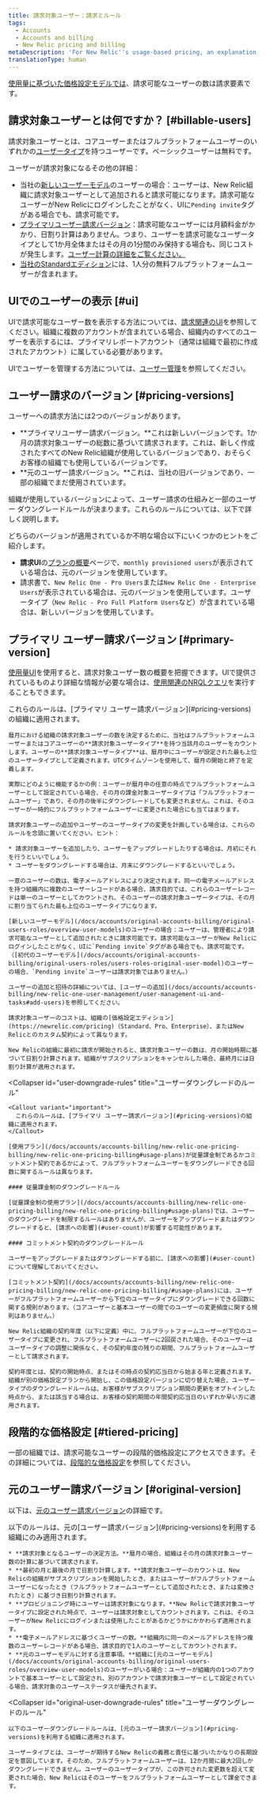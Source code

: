 ```yaml
---
title: 請求対象ユーザー：請求とルール
tags:
  - Accounts
  - Accounts and billing
  - New Relic pricing and billing
metaDescription: 'For New Relic''s usage-based pricing, an explanation of how billable users are calculated and rules for downgrading users.'
translationType: human
---
```


[使用量に基づいた価格設定モデルでは](/docs/accounts/accounts-billing/new-relic-one-pricing-billing/new-relic-one-pricing-billing)、請求可能なユーザーの数は請求要素です。

## 請求対象ユーザーとは何ですか？ [#billable-users]

請求対象ユーザーとは、コアユーザーまたはフルプラットフォームユーザーのいずれかの[ユーザータイプ](/docs/accounts/accounts-billing/new-relic-one-user-management/user-type)を持つユーザーです。ベーシックユーザーは無料です。

ユーザーが請求対象になるその他の詳細：

* 当社の[新しいユーザーモデル](/docs/accounts/original-accounts-billing/original-users-roles/overview-user-models)のユーザーの場合：ユーザーは、New Relic組織に請求対象ユーザーとして追加されると請求可能になります。請求可能なユーザーがNew Relicにログインしたことがなく、UIに`Pending invite`タグがある場合でも、請求可能です。
* [プライマリユーザー請求バージョン](#pricing-versions)：請求可能なユーザーには月額料金がかかり、日割り計算はありません。つまり、ユーザーを請求可能なユーザータイプとして1か月全体またはその月の1分間のみ保持する場合も、同じコストが発生します。[ユーザー計算の詳細をご覧ください。](#user-count)
* [当社のStandardエディション](https://newrelic.com/pricing)には、1人分の無料フルプラットフォームユーザーが含まれます。

## UIでのユーザーの表示 [#ui]

UIで請求可能なユーザー数を表示する方法については、[請求関連のUI](/docs/accounts/accounts-billing/general-account-settings/introduction-account-settings)を参照してください。組織に複数のアカウントが含まれている場合、組織内のすべてのユーザーを表示するには、プライマリレポートアカウント（通常は組織で最初に作成されたアカウント）に属している必要があります。

UIでユーザーを管理する方法については、[ユーザー管理](/docs/accounts/accounts-billing/new-relic-one-user-management/user-management-ui-and-tasks)を参照してください。

## ユーザー請求のバージョン [#pricing-versions]

ユーザーへの請求方法には2つのバージョンがあります。

* **プライマリユーザー請求バージョン。**これは新しいバージョンです。1か月の請求対象ユーザーの総数に基づいて請求されます。これは、新しく作成されたすべてのNew Relic組織が使用しているバージョンであり、おそらくお客様の組織でも使用しているバージョンです。
* **元のユーザー請求バージョン。**これは、当社の旧バージョンであり、一部の組織でまだ使用されています。

組織が使用しているバージョンによって、ユーザー請求の仕組みと一部のユーザー ダウングレードルールが決まります。これらのルールについては、以下で詳しく説明します。

どちらのバージョンが適用されているか不明な場合以下にいくつかのヒントをご紹介します。

* **請求UI**の[プランの概要](/docs/accounts/accounts-billing/new-relic-one-pricing-billing/billing-ui)ページで、`monthly provisioned users`が表示されている場合は、元のバージョンを使用しています。
* 請求書で、`New Relic One - Pro Users`または`New Relic One - Enterprise Users`が表示されている場合は、元のバージョンを使用しています。ユーザータイプ（`New Relic - Pro Full Platform Users`など）が含まれている場合は、新しいバージョンを使用しています。

## プライマリ ユーザー請求バージョン [#primary-version]

[使用量UI](/docs/accounts/accounts-billing/general-account-settings/introduction-account-settings/#pricing)を使用すると、請求対象ユーザー数の概要を把握できます。UIで提供されているものより詳細な情報が必要な場合は、[使用関連のNRQLクエリ](/docs/accounts/accounts-billing/new-relic-one-pricing-billing/usage-queries-alerts)を実行することもできます。

<CollapserGroup>
  <Collapser
    id="user-count"
    title="請求対象ユーザーのカウント方法"
  >
    <Callout variant="important">
      これらのルールは、[プライマリ ユーザー請求バージョン](#pricing-versions)の組織に適用されます。
    </Callout>

    暦月における組織の請求対象ユーザーの数を決定するために、当社はフルプラットフォームユーザーまたはコアユーザーの**請求対象ユーザータイプ**を持つ当該月のユーザーをカウントします。ユーザーの**請求対象ユーザータイプ**は、暦月中にユーザーが設定された最も上位のユーザータイプとして定義されます。UTCタイムゾーンを使用して、暦月の開始と終了を定義します。

    実際にどのように機能するかの例：ユーザーが暦月中の任意の時点でフルプラットフォームユーザーとして設定されている場合、その月の課金対象ユーザータイプは「フルプラットフォームユーザー」であり、その月の後半にダウングレードしても変更されません。これは、そのユーザーが一時的にフルプラットフォームユーザーに変更された場合にも当てはまります。

    請求対象ユーザーの追加やユーザーのユーザータイプの変更を計画している場合は、これらのルールを念頭に置いてください。ヒント：

    * 請求対象ユーザーを追加したり、ユーザーをアップグレードしたりする場合は、月初にそれを行うといいでしょう。
    * ユーザーをダウングレードする場合は、月末にダウングレードするといいでしょう。

    一意のユーザーの数は、電子メールアドレスにより決定されます。同一の電子メールアドレスを持つ組織内に複数のユーザーレコードがある場合、請求目的では、これらのユーザーレコードは単一のユーザーとしてカウントされ、そのユーザーの請求対象ユーザータイプは、その月に割り当てられた最も上位のユーザータイプになります。

    [新しいユーザーモデル](/docs/accounts/original-accounts-billing/original-users-roles/overview-user-models)のユーザーの場合：ユーザーは、管理者により請求可能なユーザーとして追加されたときに請求可能です。請求可能なユーザーがNew Relicにログインしたことがなく、UIに`Pending invite`タグがある場合でも、請求可能です。（[初代のユーザーモデル](/docs/accounts/original-accounts-billing/original-users-roles/users-roles-original-user-model)のユーザーの場合、`Pending invite`ユーザーは請求対象ではありません。）

    ユーザーの追加と招待の詳細については、[ユーザーの追加](/docs/accounts/accounts-billing/new-relic-one-user-management/user-management-ui-and-tasks#add-users)を参照してください。

    請求対象ユーザーのコストは、組織の[価格設定エディション](https://newrelic.com/pricing)（Standard、Pro、Enterprise）、またはNew Relicとのカスタム契約によって異なります。

    New Relicの組織に最初に請求が開始されると、請求対象ユーザーの数は、月の開始時期に基づいて日割り計算されます。組織がサブスクリプションをキャンセルした場合、最終月には日割り計算が適用されます。
  </Collapser>

  <Collapser
    id="user-downgrade-rules"
    title="ユーザーダウングレードのルール"
  >
    <Callout variant="important">
      これらのルールは、[プライマリ ユーザー請求バージョン](#pricing-versions)の組織に適用されます。
    </Callout>

    [使用プラン](/docs/accounts/accounts-billing/new-relic-one-pricing-billing/new-relic-one-pricing-billing#usage-plans)が従量課金制であるかコミットメント契約であるかによって、フルプラットフォームユーザーをダウングレードできる回数に関するルールは異なります。

    #### 従量課金制のダウングレードルール

    [従量課金制の使用プラン](/docs/accounts/accounts-billing/new-relic-one-pricing-billing/new-relic-one-pricing-billing#usage-plans)では、ユーザーのダウングレードを制限するルールはありませんが、ユーザーをアップグレードまたはダウングレードすると、[請求への影響](#user-count)が影響する可能性があります。

    #### コミットメント契約のダウングレードルール

    ユーザーをアップグレードまたはダウングレードする前に、[請求への影響](#user-count)について理解しておいてください。

    [コミットメント契約](/docs/accounts/accounts-billing/new-relic-one-pricing-billing/new-relic-one-pricing-billing/#usage-plans)には、ユーザーがフルプラットフォームユーザーから下位のユーザータイプにダウングレードできる回数に関する規則があります。（コアユーザーと基本ユーザーの間でのユーザーの変更頻度に関する規則はありません。）

    New Relic組織の契約年度（以下に定義）中に、フルプラットフォームユーザーが下位のユーザータイプに変更され、フルプラットフォームユーザーに2回戻された場合、そのユーザーはユーザータイプの調整に関係なく、その契約年度の残りの期間、フルプラットフォームユーザーとして請求されます。

    契約年度とは、契約の開始時点、またはその時点の契約応当日から始まる年と定義されます。組織が別の価格設定プランから開始し、この価格設定バージョンに切り替えた場合、ユーザータイプのダウングレードルールは、お客様がサブスクリプション期間の更新をオプトインした時点から、または該当する場合は、お客様の契約期間の年間契約応当日のいずれか早い方に適用されます。
  </Collapser>
</CollapserGroup>

## 段階的な価格設定 [#tiered-pricing]

一部の組織では、請求可能なユーザーの段階的価格設定にアクセスできます。その詳細については、[段階的な価格設定](/docs/accounts/accounts-billing/new-relic-one-pricing-billing/new-relic-one-pricing-billing#tiered-pricing)を参照してください。

## 元のユーザー請求バージョン [#original-version]

以下は、[元のユーザー請求バージョン](#pricing-versions)の詳細です。

<CollapserGroup>
  <Collapser
    id="original-user-count"
    title="請求対象ユーザーのカウント方法"
  >
    以下のルールは、元の[ユーザー請求バージョン](#pricing-versions)を利用する組織にのみ適用されます。

    * **請求対象となるユーザーの決定方法。**暦月の場合、組織はその月の請求対象ユーザー数の計算に基づいて請求されます。
    * **最初の月と最後の月で日割り計算します。**請求対象ユーザーのカウントは、New Relicの組織がサブスクリプションを開始したとき、またはユーザーがフルプラットフォームユーザーになったとき（フルプラットフォームユーザーとして追加されたとき、または変換されたとき）に基づき日割り計算されます。
    * **プロビジョニング時にユーザーは請求対象になります。**New Relicで請求対象ユーザータイプに設定された時点で、ユーザーは請求対象としてカウントされます。これは、そのユーザーがNew Relicにログインまたは使用したことがあるかどうかにかかわらず適用されます。
    * **電子メールアドレスに基づくユーザーの数。**組織内に同一のメールアドレスを持つ複数のユーザーレコードがある場合、請求目的で1人のユーザーとしてカウントされます。
    * **元のユーザーモデルに対する注意事項。**組織に[元のユーザーモデル](/docs/accounts/original-accounts-billing/original-users-roles/overview-user-models)のユーザーがいる場合：ユーザーが組織内の1つのアカウントで基本ユーザーとして設定され、別のアカウントで請求対象ユーザーとして設定されている場合、請求対象のユーザーステータスが優先されます。
  </Collapser>

  <Collapser
    id="original-user-downgrade-rules"
    title="ユーザーダウングレードのルール"
  >
    以下のユーザーダウングレードルールは、[元のユーザー請求バージョン](#pricing-versions)を利用する組織に適用されます。

    ユーザータイプとは、ユーザーが期待するNew Relicの義務と責任に基づいたかなりの長期設定を意図しています。そのため、フルプラットフォームユーザーは、12か月間に最大2回しかダウングレードできません。ユーザーのユーザータイプが、この許可された変更数を超えて変更された場合、New Relicはそのユーザーをフルプラットフォームユーザーとして課金できます。
  </Collapser>
</CollapserGroup>